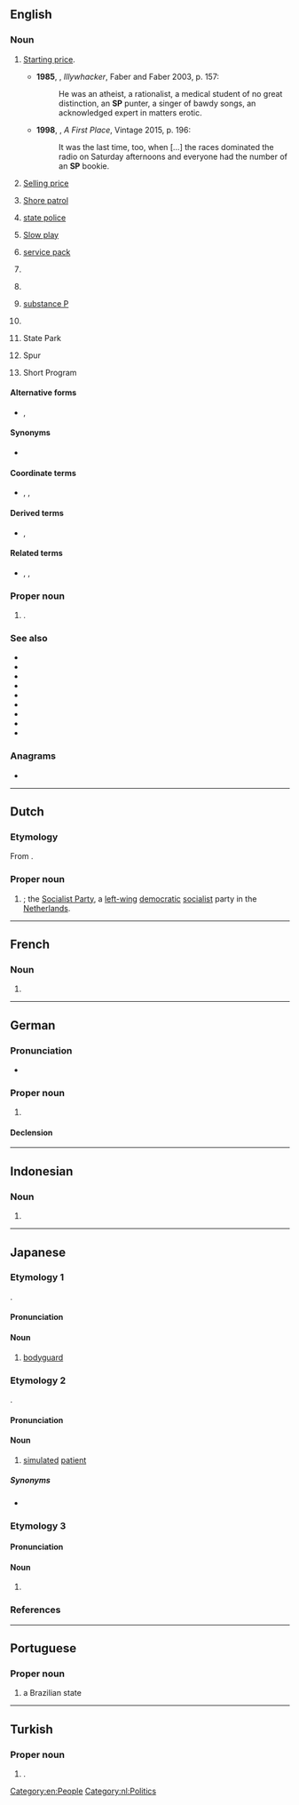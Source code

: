 {{also|sp|Sp|sp.|s/p|Sp.|s.p.|␠}}
==English==

===Noun===
{{en-noun|~}}

# {{lb|en|horse racing|chiefly|AU}} [[starting price|Starting price]].
#* '''1985''', {{w|Peter Carey}}, ''Illywhacker'', Faber and Faber 2003, p. 157:
#*: He was an atheist, a rationalist, a medical student of no great distinction, an '''SP''' punter, a singer of bawdy songs, an acknowledged expert in matters erotic.
#*'''1998''', {{w|David Malouf}}, ''A First Place'', Vintage 2015, p. 196:
#*:It was the last time, too, when […] the races dominated the radio on Saturday afternoons and everyone had the number of an '''SP''' bookie.
# [[selling price|Selling price]]
# {{lb|en|US|military|navy}} [[shore patrol|Shore patrol]]
# {{lb|en|law enforcement}} [[state police]]
# [[slow play|Slow play]]
# {{lb|en|computing}} [[service pack]]
# {{lb|en|law enforcement}} {{abbreviation of|en|superintendent}}
# {{lb|en|Scientology}} {{initialism of|en|suppressive person}}
# {{lb|en|biochemistry}} [[substance P]]
# {{lb|en|firearms}} {{abbreviation of|en|soft point}}
# State Park
# {{lb|en|highways}} Spur
# {{lb|en|ice skating}} Short Program

====Alternative forms====
* {{l|en|S.P.}}, {{l|en|S. P.}}

====Synonyms====
* {{sense|law enforcement}} {{l|en|supt.}}

====Coordinate terms====
* {{sense|firearms}} {{l|en|JHP}}, {{l|en|JSP}}, {{l|en|FMJ}}

====Derived terms====
* {{sense|law enforcement}} {{l|en|CSP}}, {{l|en|SSP}}

====Related terms====
* {{sense|law enforcement}} {{l|en|DSupt}}, {{l|en|DCS}}, {{l|en|Ch Supt}}

===Proper noun===
{{head|en|proper noun}}

# {{initialism of|en|[[São Paulo]]|dot=,}} {{place|en|state|c/Brazil}}.

===See also===
* {{l|en|EP}}
* {{l|en|LP}}
* {{l|en|SLP}}
* {{l|en|single}}
* {{l|en|record}}
* {{l|en|album}}
* {{l|en|33}}
* {{l|en|45}}
* {{l|en|78}}

===Anagrams===
* {{anagrams|en|a=ps|%ps|P&S|P's|P.S.|PS|PS.|Ps|Ps.|p's|p**s|p.s.|ps|ps.|μPs}}

[[Category:en:People]]

----

==Dutch==

===Etymology===
From {{m|nl|socialistisch|Socialistische}} {{m|nl|partij|Partij}}.

===Proper noun===
{{nl-proper noun|f}}

# {{initialism of|nl|[[socialistisch|Socialistische]] [[partij|Partij]]}}; the [[w:Socialist Party (Netherlands)|Socialist Party]], a [[left-wing]] [[democratic]] [[socialist]] party in the [[Netherlands]].

[[Category:nl:Politics]]

----

==French==

===Noun===
{{fr-noun|m|#}}

# {{initialism of|fr|[[syntagme]] [[prépositionnel]]||prepositional phrase; [[PP]]}}

----

==German==

===Pronunciation===
* {{audio|de|De-SP.ogg|Audio}}

===Proper noun===
{{de-proper noun|f}}

# {{lb|de|Swiss politics}} {{initialism of|de|[[Sozialdemokratische Partei der Schweiz]]|t=Social Democratic Party of Switzerland}}

====Declension====
{{de-ndecl|f.sg}}

----

==Indonesian==

===Noun===
{{head|id|noun}}

# {{abbreviation of|id|surat peringatan|nocap=1}}

----

==Japanese==
{{wp|lang=ja}}

===Etymology 1===
{{wasei eigo|special|police}}.

====Pronunciation====
{{ja-pron|エスピー|acc=3|acc_ref=DJR,SMK7}}

====Noun====
{{ja-noun|エス-ピー}}

# [[bodyguard]]

===Etymology 2===
{{der+|ja|en|simulated patient}}.

====Pronunciation====
{{ja-pron|エスピー}}

====Noun====
{{ja-noun|エス-ピー}}

# {{lb|ja|medicine}} [[simulated]] [[patient]]

=====Synonyms=====
* {{ja-r|[[模擬]]%[[患者]]|もぎ% かんじゃ}}

===Etymology 3===

====Pronunciation====
{{ja-pron|エスピー}}

====Noun====
{{ja-noun|エス-ピー}}

# {{lb|ja|business}} {{initialism of|ja|セールスプロモーション|t=[[sales]] [[promotion]]}}

===References===
<references />

{{C|ja|People|Occupations}}
{{C|ja|People}}

----

==Portuguese==
{{wikipedia|lang=pt}}

===Proper noun===
{{head|pt|proper noun}}

# {{initialism of|pt|São Paulo|dot=,}} a Brazilian state

----

==Turkish==

===Proper noun===
{{head|tr|proper noun}}

# {{lb|tr|politics}} {{initialism of|tr|Saadet Partisi|nodot=1}} {{gloss|Felicity Party}}.